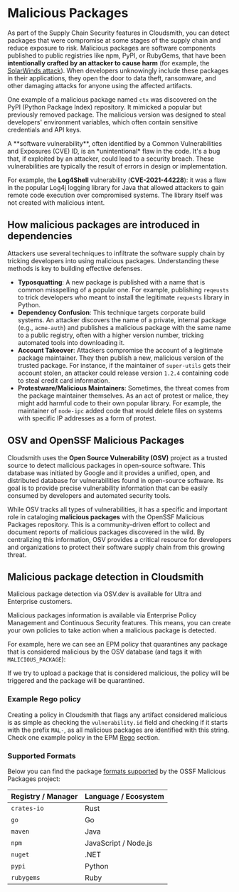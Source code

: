 

# Malicious Packages

As part of the Supply Chain Security features in Cloudsmith, you can detect packages that were compromise at some stages of the supply chain and reduce exposure to risk. Malicious packages are software components published to public registries like npm, PyPI, or RubyGems, that have been **intentionally crafted by an attacker to cause harm** (for example, the [SolarWinds attack](https://www.fortinet.com/resources/cyberglossary/solarwinds-cyber-attack)). When developers unknowingly include these packages in their applications, they open the door to data theft, ransomware, and other damaging attacks for anyone using the affected artifacts.

One example of a malicious package named `ctx` was discovered on the PyPI (Python Package Index) repository. It mimicked a popular but previously removed package. The malicious version was designed to steal developers' environment variables, which often contain sensitive credentials and API keys.

<Note variant="note" headline="Software Vulnerabilities (CVE) vs. Malicious Packages">
A **software vulnerability**, often identified by a Common Vulnerabilities and Exposures (CVE) ID, is an *unintentional* flaw in the code. It's a bug that, if exploited by an attacker, could lead to a security breach. These vulnerabilities are typically the result of errors in design or implementation.

For example, the **Log4Shell** vulnerability (**CVE-2021-44228**): it was a flaw in the popular Log4j logging library for Java that allowed attackers to gain remote code execution over compromised systems. The library itself was not created with malicious intent.
</Note>

## How malicious packages are introduced in dependencies

Attackers use several techniques to infiltrate the software supply chain by tricking developers into using malicious packages. Understanding these methods is key to building effective defenses.

- **Typosquatting**: A new package is published with a name that is common misspelling of a popular one. For example, publishing `reqeusts` to trick developers who meant to install the legitimate `requests` library in Python.
- **Dependency Confusion**: This technique targets corporate build systems. An attacker discovers the name of a private, internal package (e.g., `acme-auth`) and publishes a malicious package with the same name to a public registry, often with a higher version number, tricking automated tools into downloading it.
- **Account Takeover**: Attackers compromise the account of a legitimate package maintainer. They then publish a new, malicious version of the trusted package. For instance, if the maintainer of `super-utils` gets their account stolen, an attacker could release version `1.2.4` containing code to steal credit card information.
- **Protestware/Malicious Maintainers**: Sometimes, the threat comes from the package maintainer themselves. As an act of protest or malice, they might add harmful code to their own popular library. For example, the maintainer of `node-ipc` added code that would delete files on systems with specific IP addresses as a form of protest.

## OSV and OpenSSF Malicious Packages

Cloudsmith uses the **Open Source Vulnerability (OSV)** project as a trusted source to detect malicious packages in open-source software. This database was initiated by Google and it provides a unified, open, and distributed database for vulnerabilities found in open-source software. Its goal is to provide precise vulnerability information that can be easily consumed by developers and automated security tools.

While OSV tracks all types of vulnerabilities, it has a specific and important role in cataloging **malicious packages** with the OpenSSF Malicious Packages repository. This is a community-driven effort to collect and document reports of malicious packages discovered in the wild. By centralizing this information, OSV provides a critical resource for developers and organizations to protect their software supply chain from this growing threat.

## Malicious package detection in Cloudsmith

<Note variant="note" headline="Plans">
Malicious package detection via OSV.dev is available for Ultra and Enterprise customers.
</Note>

Malicious packages information is available via Enterprise Policy Management and Continuous Security features. This means, you can create your own policies to take action when a malicious package is detected.

For example, here we can see an EPM policy that quarantines any package that is considered malicious by the OSV database (and tags it with `MALICIOUS_PACKAGE`):

<BlockImage src={policy_malicious_packages} alt=""></BlockImage>

If we try to upload a package that is considered malicious, the policy will be triggered and the package will be quarantined.

<BlockImage src={malicious_package} alt=""></BlockImage>

### Example Rego policy

Creating a policy in Cloudsmith that flags any artifact considered malicious is as simple as checking the `vulnerability.id` field and checking if it starts with the prefix `MAL-`, as all malicious packages are identified with this string. Check one example policy in the EPM [Rego](./epm/rego#recipe-6-detect-malicious-packages) section.

### Supported Formats

Below you can find the package [formats supported](https://github.com/ossf/malicious-packages/tree/main/osv/malicious) by the OSSF Malicious Packages project:

| Registry / Manager | Language / Ecosystem |
| ------------------ | -------------------- |
| `crates-io`        | Rust                 |
| `go`               | Go                   |
| `maven`            | Java                 |
| `npm`              | JavaScript / Node.js |
| `nuget`            | .NET                 |
| `pypi`             | Python               |
| `rubygems`         | Ruby                 |
